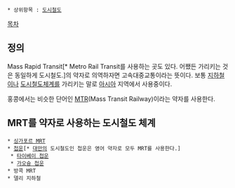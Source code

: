 * 상위항목 : [[도시철도]]

[[목차]]

== 정의 ==
Mass Rapid Transit[* Metro Rail Transit를 사용하는 곳도 있다. 어쨌든 가리키는 것은 동일하게 도시철도.]의 약자로 의역하자면 고속대중교통이라는 뜻이다. 보통 [[지하철]]이나 [[도시철도]]체계를 가리키는 말로 [[아시아]] 지역에서 사용중이다.

홍콩에서는 비슷한 단어인 [[MTR]](Mass Transit Railway)이라는 약자를 사용한다.

== MRT를 약자로 사용하는 도시철도 체계 ==
 * [[싱가포르 MRT]]
 * [[첩운]][* [[대만]]의 도시철도인 첩운은 영어 약자로 모두 MRT를 사용한다.]
  * [[타이베이 첩운]]
  * [[가오슝 첩운]]
 * 방콕 MRT
 * 델리 지하철
